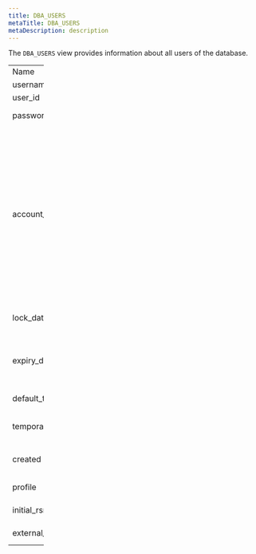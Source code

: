 ```yaml
---
title: DBA_USERS
metaTitle: DBA_USERS
metaDescription: description
---
```


The `DBA_USERS` view provides information about all users of the
database.

<table style="width:14%;">
<colgroup>
<col style="width: 4%" />
<col style="width: 4%" />
<col style="width: 5%" />
</colgroup>
<tbody>
<tr class="odd">
<td>Name</td>
<td>Type</td>
<td>Description</td>
</tr>
<tr class="even">
<td>username</td>
<td>TEXT</td>
<td>User name of the user.</td>
</tr>
<tr class="odd">
<td>user_id</td>
<td>OID</td>
<td>ID number of the user.</td>
</tr>
<tr class="even">
<td>password</td>
<td>CHARACTER VARYING(30)</td>
<td>The password (encrypted) of the user.</td>
</tr>
<tr class="odd">
<td><p>account_status</p></td>
<td><p>CHARACTER VARYING(32)</p></td>
<td><p>The current status of the account. Possible values are:</p>
<div class="line-block">OPEN<br />
EXPIRED<br />
EXPIRED(GRACE)<br />
EXPIRED &amp; LOCKED</div>
<div class="line-block">EXPIRED &amp; LOCKED(TIMED)<br />
EXPIRED(GRACE) &amp; LOCKED<br />
EXPIRED(GRACE) &amp; LOCKED(TIMED)<br />
LOCKED<br />
LOCKED(TIMED)</div>
<p>Use the edb_get_role_status(<em>role_id</em>) function to get the current status of the account.</p></td>
</tr>
<tr class="even">
<td>lock_date</td>
<td>TIMESTAMP WITHOUT TIME ZONE</td>
<td>If the account status is LOCKED, lock_date displays the date and time the account was locked.</td>
</tr>
<tr class="odd">
<td>expiry_date</td>
<td>TIMESTAMP WITHOUT TIME ZONE</td>
<td>The expiration date of the password. Use the edb_get_password_expiry_date(<em>role_id</em>) function to get the current password expiration date.</td>
</tr>
<tr class="even">
<td>default_tablespace</td>
<td>TEXT</td>
<td>The default tablespace associated with the account.</td>
</tr>
<tr class="odd">
<td>temporary_tablespace</td>
<td>CHARACTER VARYING(30)</td>
<td>Included for compatibility only. The value will always be '' (an empty string).</td>
</tr>
<tr class="even">
<td>created</td>
<td>TIMESTAMP WITHOUT TIME ZONE</td>
<td>Included for compatibility only. The value is always NULL.</td>
</tr>
<tr class="odd">
<td>profile</td>
<td>CHARACTER VARYING(30)</td>
<td>The profile associated with the user.</td>
</tr>
<tr class="even">
<td>initial_rsrc_consumer_group</td>
<td>CHARACTER VARYING(30)</td>
<td>Included for compatibility only. The value is always NULL.</td>
</tr>
<tr class="odd">
<td>external_name</td>
<td>CHARACTER VARYING(4000)</td>
<td>Included for compatibility only. The value is always NULL.</td>
</tr>
</tbody>
</table>
